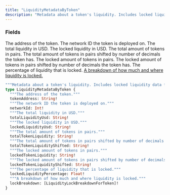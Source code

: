 ```yaml
---
title: "LiquidityMetadataByToken"
description: "Metadata about a token's liquidity. Includes locked liquidity data for up to 100 pairs that the token is in."
---
```


### Fields

<ResponseField name="tokenAddress" type="String!" required>
  The address of the token.
</ResponseField>

<ResponseField name="networkId" type="Int!" required>
  The network ID the token is deployed on.
</ResponseField>

<ResponseField name="totalLiquidityUsd" type="String!" required>
  The total liquidity in USD.
</ResponseField>

<ResponseField name="lockedLiquidityUsd" type="String!" required>
  The locked liquidity in USD.
</ResponseField>

<ResponseField name="totalTokenLiquidity" type="String!" required>
  The total amount of tokens in pairs.
</ResponseField>

<ResponseField name="totalTokenLiquidityShifted" type="String!" required>
  The total amount of tokens in pairs shifted by number of decimals the token has.
</ResponseField>

<ResponseField name="lockedTokenLiquidity" type="String!" required>
  The locked amount of tokens in pairs.
</ResponseField>

<ResponseField name="lockedTokenLiquidityShifted" type="String!" required>
  The locked amount of tokens in pairs shifted by number of decimals the token has.
</ResponseField>

<ResponseField name="lockedLiquidityPercentage" type="Float!" required>
  The percentage of liquidity that is locked.
</ResponseField>

<a href="/api-reference/types/liquiditylockbreakdownfortoken">
  <ResponseField name="lockBreakdown" type="[LiquidityLockBreakdownForToken]!" required>
    A breakdown of how much and where liquidity is locked.
  </ResponseField>
</a>


```graphql LiquidityMetadataByToken
"""Metadata about a token's liquidity. Includes locked liquidity data for up to 100 pairs that the token is in."""
type LiquidityMetadataByToken {
  """The address of the token."""
  tokenAddress: String!
  """The network ID the token is deployed on."""
  networkId: Int!
  """The total liquidity in USD."""
  totalLiquidityUsd: String!
  """The locked liquidity in USD."""
  lockedLiquidityUsd: String!
  """The total amount of tokens in pairs."""
  totalTokenLiquidity: String!
  """The total amount of tokens in pairs shifted by number of decimals the token has."""
  totalTokenLiquidityShifted: String!
  """The locked amount of tokens in pairs."""
  lockedTokenLiquidity: String!
  """The locked amount of tokens in pairs shifted by number of decimals the token has."""
  lockedTokenLiquidityShifted: String!
  """The percentage of liquidity that is locked."""
  lockedLiquidityPercentage: Float!
  """A breakdown of how much and where liquidity is locked."""
  lockBreakdown: [LiquidityLockBreakdownForToken]!
}
```
